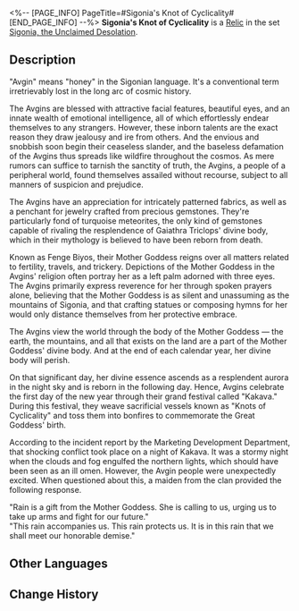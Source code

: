 <%-- [PAGE_INFO]
PageTitle=#Sigonia's Knot of Cyclicality#
[END_PAGE_INFO] --%>
{{Relic Infobox
|id        = 63136
|image     = Item Sigonia's Knot of Cyclicality.png{{subst:void|<!--$UPLOAD:<<SpriteOutput/RelicFigures/IconRelic_313_6.png>-<Item Sigonia's Knot of Cyclicality.png>-<Relic Icons>>-->}}
|set       = Sigonia, the Unclaimed Desolation
|piece     = Planar Sphere
|mentions  = 
}}
{{Description|Turquoise meteorites are meticulously polished and shaped, then strung together with gold threads and viridescent silk by the Avgins. They believe that these protective knots must not be buried in the sand, but radiate like the Mother Goddess' divine body reborn from death on the night of Kakava.}}
'''Sigonia's Knot of Cyclicality''' is a [[Relic]] in the set [[Sigonia, the Unclaimed Desolation]].

==Description==
"Avgin" means "honey" in the Sigonian language. It's a conventional term irretrievably lost in the long arc of cosmic history.

The Avgins are blessed with attractive facial features, beautiful eyes, and an innate wealth of emotional intelligence, all of which effortlessly endear themselves to any strangers. However, these inborn talents are the exact reason they draw jealousy and ire from others. And the envious and snobbish soon begin their ceaseless slander, and the baseless defamation of the Avgins thus spreads like wildfire throughout the cosmos. As mere rumors can suffice to tarnish the sanctity of truth, the Avgins, a people of a peripheral world, found themselves assailed without recourse, subject to all manners of suspicion and prejudice.

The Avgins have an appreciation for intricately patterned fabrics, as well as a penchant for jewelry crafted from precious gemstones. They're particularly fond of turquoise meteorites, the only kind of gemstones capable of rivaling the resplendence of Gaiathra Triclops' divine body, which in their mythology is believed to have been reborn from death.

Known as Fenge Biyos, their Mother Goddess reigns over all matters related to fertility, travels, and trickery. Depictions of the Mother Goddess in the Avgins' religion often portray her as a left palm adorned with three eyes. The Avgins primarily express reverence for her through spoken prayers alone, believing that the Mother Goddess is as silent and unassuming as the mountains of Sigonia, and that crafting statues or composing hymns for her would only distance themselves from her protective embrace.

The Avgins view the world through the body of the Mother Goddess &mdash; the earth, the mountains, and all that exists on the land are a part of the Mother Goddess' divine body. And at the end of each calendar year, her divine body will perish.

On that significant day, her divine essence ascends as a resplendent aurora in the night sky and is reborn in the following day. Hence, Avgins celebrate the first day of the new year through their grand festival called "Kakava." During this festival, they weave sacrificial vessels known as "Knots of Cyclicality" and toss them into bonfires to commemorate the Great Goddess' birth.

According to the incident report by the Marketing Development Department, that shocking conflict took place on a night of Kakava. It was a stormy night when the clouds and fog engulfed the northern lights, which should have been seen as an ill omen. However, the Avgin people were unexpectedly excited. When questioned about this, a maiden from the clan provided the following response.

"Rain is a gift from the Mother Goddess. She is calling to us, urging us to take up arms and fight for our future."<br />"This rain accompanies us. This rain protects us. It is in this rain that we shall meet our honorable demise."

==Other Languages==
{{Other Languages
|en   = Sigonia's Knot of Cyclicality
|zhs  = 茨冈尼亚的轮回纽结
|zht  = 茨岡尼亞的輪迴紐結
|ja   = ツガンニヤの{{Rubi|輪廻|りんね}}の{{Rubi|結|むす}}び{{Rubi|目|め}}
|ko   = 츠가냐의 윤회 매듭
|es   = Nudo de renacimiento de Sigonia
|fr   = Nœud de réincarnation de Sigonia
|ru   = Узелок цикла Сигонии
|th   = Sigonia's Knot of Cyclicality
|vi   = Nút Thắt Luân Hồi Của Sigonia
|de   = Sigonischer Knoten des Kreislaufs
|id   = Sigonia's Knot of Cyclicality
|pt   = Nó da Ciclicidade de Sigonia
}}

==Change History==
{{Change History|2.1}}